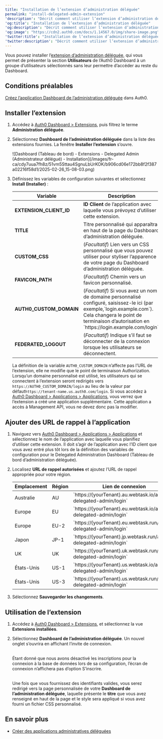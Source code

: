 ```yaml
---
title: "Installation de l’extension d’administration déléguée"
permalink: "install-delegated-admin-extension"
'description': "Décrit comment utiliser l’extension d’administration déléguée, qui vous permet de présenter la section Utilisateurs de l’Auth0 Dashboard à un groupe d’utilisateurs sélectionnés sans leur permettre d’accéder au reste du Dashboard."
'og:title': "Installation de l’extension d’administration déléguée"
'og:description': "Décrit comment utiliser l’extension d’administration déléguée, qui vous permet de présenter la section Utilisateurs de l’Auth0 Dashboard à un groupe d’utilisateurs sélectionnés sans leur permettre d’accéder au reste du Dashboard."
'og:image': "https://cdn2.auth0.com/docs/1.14567.0/img/share-image.png"
'twitter:title': "Installation de l’extension d’administration déléguée"
'twitter:description': "Décrit comment utiliser l’extension d’administration déléguée, qui vous permet de présenter la section Utilisateurs de l’Auth0 Dashboard à un groupe d’utilisateurs sélectionnés sans leur permettre d’accéder au reste du Dashboard."
---
```


Vous pouvez installer l’[extension d’administration déléguée](/docs/fr-ca/customize/extensions/delegated-administration-extension), qui vous permet de présenter la section **Utilisateurs** de l’<Tooltip href="/docs/fr-ca/glossary?term=auth0-dashboard" tip="Auth0 Dashboard
Principal produit d’Auth0 pour configurer vos services." cta="Voir le glossaire">Auth0 Dashboard</Tooltip> à un groupe d’utilisateurs sélectionnés sans leur permettre d’accéder au reste du Dashboard.

## Conditions préalables

[Créez l’application Dashboard de l’administration déléguée](/docs/fr-ca/dashboard/guides/extensions/delegated-admin-create-app) dans Auth0.

## Installer l’extension

1. Accédez à [Auth0 Dashboard > Extensions](https://manage.auth0.com/#/extensions), puis filtrez le terme **Administration déléguée**.
2. Sélectionnez **Dashboard de l’administration déléguée** dans la liste des extensions fournies. La fenêtre **Installer l’extension** s’ouvre.

   <Frame>![Dashboard (Tableau de bord) - Extensions - Delegated Admin (Administrateur délégué) - Installation](/images/fr-ca/cdy7uua7fh8z/51vm5Sttau4SgnuLbUrKOK/b906cd06e172bb8f2f387a02216f58d1/2025-02-26_15-08-03.png)</Frame>

3. Définissez les variables de configuration suivantes et sélectionnez **Install (Installer)** :

   <table class="table"><thead>
   <tr>
   <th>Variable</th>
   <th>Description</th>
   </tr>
   </thead>
   <tbody>
   <tr>
   <td><strong>EXTENSION_CLIENT_ID</strong></td>
   <td><strong>ID Client</strong> de l’application avec laquelle vous prévoyez d’utiliser cette extension.</td>
   </tr>
   <tr>
   <td><strong>TITLE</strong></td>
   <td>Titre personnalisé qui apparaîtra en haut de la page du Dashboard d’administration déléguée.</td>
   </tr>
   <tr>
   <td><strong>CUSTOM_CSS</strong></td>
   <td>(<em>Facultatif</em>) Lien vers un CSS personnalisé que vous pouvez utiliser pour styliser l’apparence de votre page du Dashboard d’administration déléguée.</td>
   </tr>
   <tr>
   <td><strong>FAVICON_PATH</strong></td>
   <td>(<em>Facultatif</em>) Chemin vers un favicon personnalisé.</td>
   </tr>
   <tr>
   <td><strong>AUTH0_CUSTOM_DOMAIN</strong></td>
   <td>(<em>Facultatif</em>) Si vous avez un nom de domaine personnalisé configuré, saisissez-le ici (par exemple,`login.example.com`). Cela changera le point de terminaison d’autorisation en `https://login.example.com/login`.</td>
   </tr>
   <tr>
   <td><strong>FEDERATED_LOGOUT</strong></td>
   <td>(<em>Facultatif</em>) Indique s’il faut se déconnecter de la connexion lorsque les utilisateurs se déconnectent.</td>
   </tr>
   </tbody>
   </table>

   La définition de la variable `AUTH0_CUSTOM_DOMAIN` n’affecte pas l’URL de l’extension, elle ne modifie que le point de terminaison Authorization. Lorsqu’un domaine personnalisé est utilisé, les utilisateurs qui se connectent à l’extension seront redirigés vers `https://AUTH0_CUSTOM_DOMAIN/login` au lieu de la valeur par défaut`https://tenant-name.us.auth0.com/login`.
   Si vous accédez à [Auth0 Dashboard > Applications > Applications](https://manage.auth0.com/#/applications), vous verrez que l’extension a créé une application supplémentaire. Cette application a accès à Management API, vous ne devez donc pas la modifier.

## Ajouter des URL de rappel à l’application

1. Naviguez vers [Auth0 Dashboard > Applications > Applications](https://manage.auth0.com/#/applications) et sélectionnez le nom de l’application avec laquelle vous planifiez d’utiliser cette extension. Il doit s’agir de l’application avec l’ID client que vous avez entré plus tôt lors de la définition des variables de configuration pour le Delegated Administration Dashboard (Tableau de bord d’administration déléguée).
2. Localisez **URL de rappel autorisées** et ajoutez l’URL de rappel appropriée pour votre région.

   <table class="table"><thead>
   <tr>
   <th>Emplacement</th>
   <th>Région</th>
   <th>Lien de connexion</th>
   </tr>
   </thead>
   <tbody>
   <tr>
   <td>Australie</td>
   <td>AU</td>
   <td>`https://{yourTenant}.au.webtask.io/auth0-delegated-admin/login`</td>
   </tr>
   <tr>
   <td>Europe</td>
   <td>EU</td>
   <td>`https://{yourTenant}.eu.webtask.io/auth0-delegated-admin/login`</td>
   </tr>
   <tr>
   <td>Europe</td>
   <td>EU-2</td>
   <td>`https://{yourTenant}.eu.webtask.run/auth0-delegated-admin/login`</td>
   </tr>
   <tr>
   <td>Japon</td>
   <td>JP-1</td>
   <td>`https://{yourTenant}.jp.webtask.run/auth0-delegated-admin/login`</td>
   </tr>
   <tr>
   <td>UK</td>
   <td>UK</td>
   <td>`https://{yourTenant}.uk.webtask.run/auth0-delegated-admin/login`</td>
   </tr>
   <tr>
   <td>États-Unis</td>
   <td>US-1</td>
   <td>`https://{yourTenant}.us.webtask.io/auth0-delegated-admin/login`</td>
   </tr>
   <tr>
   <td>États-Unis</td>
   <td>US-3</td>
   <td>`https://{yourTenant}.us.webtask.run/auth0-delegated-admin/login`</td>
   </tr>
   </tbody>
   </table>
3. Sélectionnez **Sauvegarder les changements**.

## Utilisation de l’extension

1. Accédez à [Auth0 Dashboard > Extensions](https://manage.auth0.com/#/extensions), et sélectionnez la vue **Extensions installées**.
2. Sélectionnez **Dashboard de l’administration déléguée**. Un nouvel onglet s’ouvrira en affichant l’invite de connexion.<br/><br/>

   Étant donné que nous avons désactivé les inscriptions pour la connexion à la base de données lors de sa configuration, l’écran de connexion n’affichera pas d’option S’inscrire.<br/><br/>

   Une fois que vous fournissez des identifiants valides, vous serez redirigé vers la page personnalisée de votre **Dashboard de l’administration déléguée**, laquelle présente le **titre** que vous avez renseigné en haut de la page et le style sera appliqué si vous avez fourni un fichier CSS personnalisé.

## En savoir plus

* [Créer des applications administratives déléguées](/docs/fr-ca/customize/extensions/delegated-administration-extension/create-delegated-admin-applications)